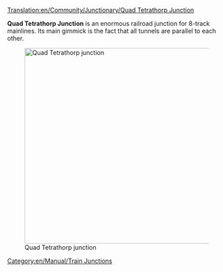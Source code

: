 [[Translation:en/Community/Junctionary/Quad Tetrathorp Junction]]
{{en/-}}{{en/Community/Junctionary/Navigation}}

'''Quad Tetrathorp Junction''' is an enormous railroad junction for 8-track mainlines. Its main gimmick is the fact that all tunnels are parallel to each other.

[[File:en/Community/Junctionary/Quad Tetrathorp Junction.png|left|thumb|450px|Quad Tetrathorp junction]]

{{en/Community/Junctionary/Junction Criteria|High|4|1|0|2.5|1|1|1|1|0|0|3||Broken down trains only affect the one track.|
* Can handle large amount of traffic.
}}

[[Category:en/Manual/Train Junctions]]